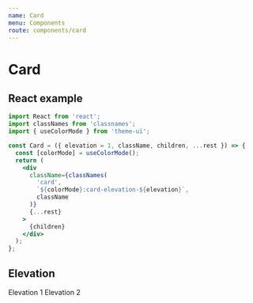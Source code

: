 ```yaml
---
name: Card
menu: Components
route: components/card
---
```


# Card


## React example

```jsx
import React from 'react';
import classNames from 'classnames';
import { useColorMode } from 'theme-ui';

const Card = ({ elevation = 1, className, children, ...rest }) => {
  const [colorMode] = useColorMode();
  return (
    <div
      className={classNames(
        'card',
        `${colorMode}:card-elevation-${elevation}`,
        className
      )}
      {...rest}
    >
      {children}
    </div>
  );
};
```

## Elevation

<Playground>
  <Card elevation={1} className="pa-8 mb-4">
    Elevation 1
  </Card>
  <Card elevation={2} className="pa-8 mb-4">
    Elevation 2
  </Card>
</Playground>
